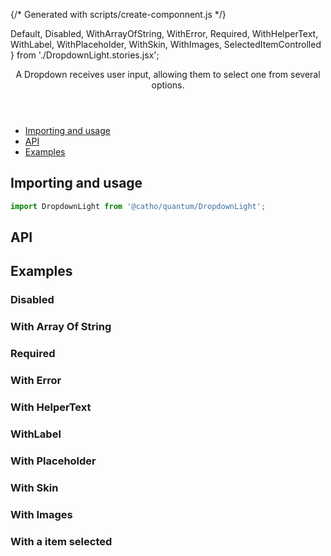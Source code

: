 {/* Generated with scripts/create-componnent.js */}


  Default,
  Disabled,
  WithArrayOfString,
  WithError,
  Required,
  WithHelperText,
  WithLabel,
  WithPlaceholder,
  WithSkin,
  WithImages,
  SelectedItemControlled
} from './DropdownLight.stories.jsx';

<Meta title="Forms/DropdownLight" component={DropdownLight}  />

<Header title="DropdownLight">
    A Dropdown receives user input, allowing them to select one from several
    options.
    </Header>

- [Importing and usage](#importing)
- [API](#api)
- [Examples](#examples)


## <a id="importing"></a>Importing and usage

```js
import DropdownLight from '@catho/quantum/DropdownLight';
```

<Canvas>
  <Story of={Default} />
</Canvas>

## <a id="api"></a>API

<ArgsTable of={DropdownLight} />

## <a id="examples"></a>Examples

### Disabled

<Canvas>
  <Story of={Disabled}/>
</Canvas>

### With Array Of String

<Canvas>
  <Story of={WithArrayOfString}/>
</Canvas>

### Required

<Canvas>
  <Story of={Required}/>
</Canvas>

### With Error

<Canvas>
  <Story of={WithError}/>
</Canvas>

### With HelperText

<Canvas>
  <Story of={WithHelperText}/>
</Canvas>

### WithLabel

<Canvas>
  <Story of={WithLabel}/>
</Canvas>

### With Placeholder

<Canvas>
  <Story of={WithPlaceholder}/>
</Canvas>

### With Skin

<Canvas>
  <Story of={WithSkin}/>
</Canvas>

### With Images

<Canvas>
  <Story of={WithImages}/>
</Canvas>

### With a item selected

<Canvas>
  <Story of={SelectedItemControlled}/>
</Canvas>

